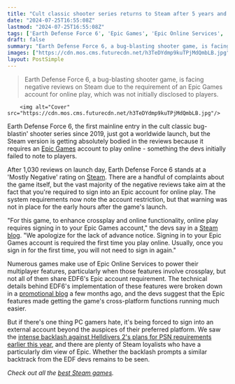 ```yaml
---
title: "Cult classic shooter series returns to Steam after 5 years and immediately takes a piledriver into the review dumpster over Epic Games account requirement"
date: "2024-07-25T16:55:08Z"
lastmod: "2024-07-25T16:55:08Z"
tags: ['Earth Defense Force 6', 'Epic Games', 'Epic Online Services', 'Cross-Platform Play', 'Steam', 'Helldivers 2']
draft: false
summary: "Earth Defense Force 6, a bug-blasting shooter game, is facing negative reviews on Steam due to the requirement of an Epic Games account for online play, which was not initially disclosed to players."
images: ["https://cdn.mos.cms.futurecdn.net/h3TeDYdmp9kuTPjMdQmbLB.jpg"]
layout: PostSimple
---
```

> Earth Defense Force 6, a bug-blasting shooter game, is facing negative reviews on Steam due to the requirement of an Epic Games account for online play, which was not initially disclosed to players.


        <img alt="Cover" src="https://cdn.mos.cms.futurecdn.net/h3TeDYdmp9kuTPjMdQmbLB.jpg"/>
        
Earth Defense Force 6, the first mainline entry in the cult classic bug-blastin' shooter series since 2019, just got a worldwide launch, but the Steam version is getting absolutely bodied in the reviews because it requires an [Epic Games](https://www.gamesradar.com/tag/epic-games/) account to play online - something the devs initially failed to note to players.

After 1,030 reviews on launch day, Earth Defense Force 6 stands at a 'Mostly Negative' rating on [Steam](https://store.steampowered.com/app/2291060/EARTH_DEFENSE_FORCE_6/). There are a handful of complaints about the game itself, but the vast majority of the negative reviews take aim at the fact that you're required to sign into an Epic account for online play. The system requirements now note the account restriction, but that warning was not in place for the early hours after the game's launch.

"For this game, to enhance crossplay and online functionality, online play requires signing in to your Epic Games account," the devs say in a [Steam blog](https://store.steampowered.com/news/app/2291060/view/4361257526914035378). "We apologize for the lack of advance notice. Signing in to your Epic Games account is required the first time you play online. Usually, once you sign in for the first time, you will not need to sign in again."

Numerous games make use of Epic Online Services to power their multiplayer features, particularly when those features involve crossplay, but not all of them share EDF6's Epic account requirement. The technical details behind EDF6's implementation of these features were broken down in a [promotional blog](https://dev.epicgames.com/en-US/news/in-less-than-a-month-how-earth-defense-force-6-added-crossplay-by-adopting-epic-online-services) a few months ago, and the devs suggest that the Epic features made getting the game's cross-platform functions running much easier.

But if there's one thing PC gamers hate, it's being forced to sign into an external account beyond the auspices of their preferred platform. We saw the [intense backlash against Helldivers 2's plans for PSN requirements earlier this year](https://www.gamesradar.com/games/third-person-shooter/helldivers-2-players-triumph-as-sony-walks-back-psn-account-linking-decision-and-studio-ceo-says-hes-impressed-by-the-willpower-of-the-community/), and there are plenty of Steam loyalists who have a particularly dim view of Epic. Whether the backlash prompts a similar backtrack from the EDF devs remains to be seen.

*Check out all the *[<em>best Steam games</em>](https://www.gamesradar.com/best-steam-games/)*.* 
        